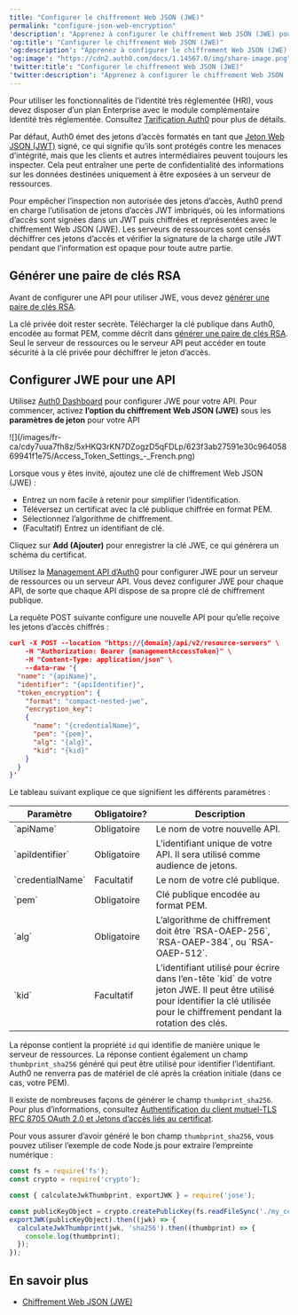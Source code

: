 ```yaml
---
title: "Configurer le chiffrement Web JSON (JWE)"
permalink: "configure-json-web-encryption"
'description': "Apprenez à configurer le chiffrement Web JSON (JWE) pour une API."
'og:title': "Configurer le chiffrement Web JSON (JWE)"
'og:description': "Apprenez à configurer le chiffrement Web JSON (JWE) pour une API."
'og:image': "https://cdn2.auth0.com/docs/1.14567.0/img/share-image.png"
'twitter:title': "Configurer le chiffrement Web JSON (JWE)"
'twitter:description': "Apprenez à configurer le chiffrement Web JSON (JWE) pour une API."
---
```


<Callout icon="file-lines" color="#0EA5E9" iconType="regular">

Pour utiliser les fonctionnalités de l’identité très réglementée (HRI), vous devez disposer d’un plan Enterprise avec le module complémentaire Identité très réglementée. Consultez [Tarification Auth0](https://auth0.com/pricing/) pour plus de détails.

</Callout>

Par défaut, Auth0 émet des jetons d’accès formatés en tant que [Jeton Web JSON (JWT)](/docs/fr-ca/secure/tokens/json-web-tokens) signé, ce qui signifie qu’ils sont protégés contre les menaces d’intégrité, mais que les clients et autres intermédiaires peuvent toujours les inspecter. Cela peut entraîner une perte de confidentialité des informations sur les données destinées uniquement à être exposées à un serveur de ressources.

Pour empêcher l’inspection non autorisée des jetons d’accès, Auth0 prend en charge l’utilisation de jetons d’accès <Tooltip href="/docs/docs/fr-ca/glossary?term=json-web-token" tip="Jeton Web JSON (JWT)
Format standard de jeton d’ID (et souvent de jeton d’accès) utilisé pour représenter en toute sécurité des demandes entre deux parties." cta="Voir le glossaire">JWT</Tooltip> imbriqués, où les informations d’accès sont signées dans un JWT puis chiffrées et représentées avec le chiffrement Web JSON (JWE). Les serveurs de ressources sont censés déchiffrer ces jetons d’accès et vérifier la signature de la charge utile JWT pendant que l’information est opaque pour toute autre partie.

## Générer une paire de clés RSA

Avant de configurer une API pour utiliser JWE, vous devez [générer une paire de clés RSA](/docs/fr-ca/secure/application-credentials/generate-rsa-key-pair).

La clé privée doit rester secrète. Télécharger la clé publique dans Auth0, encodée au format PEM, comme décrit dans [générer une paire de clés RSA](/docs/fr-ca/secure/application-credentials/generate-rsa-key-pair). Seul le serveur de ressources ou le serveur API peut accéder en toute sécurité à la clé privée pour déchiffrer le jeton d’accès.

## Configurer JWE pour une API

<Tabs><Tab title="Auth0 Dashboard">

Utilisez [Auth0 Dashboard](https://manage.auth0.com/) pour configurer JWE pour votre API. Pour commencer, activez **l’option du chiffrement Web JSON (JWE)** sous les **paramètres de jeton** pour votre API

<Frame>![](/images/fr-ca/cdy7uua7fh8z/5xHKQ3rKN7DZogzD5qFDLp/623f3ab27591e30c96405869941f1e75/Access_Token_Settings_-_French.png)</Frame>

Lorsque vous y êtes invité, ajoutez une clé de chiffrement Web JSON (JWE) :

* Entrez un nom facile à retenir pour simplifier l’identification.
* Téléversez un certificat avec la clé publique chiffrée en format PEM.
* Sélectionnez l’algorithme de chiffrement.
* (Facultatif) Entrez un identifiant de clé.

Cliquez sur **Add (Ajouter)** pour enregistrer la clé JWE, ce qui générera un schéma du certificat.

</Tab><Tab title="Management API">

Utilisez la [Management API d’Auth0](https://auth0.com/docs/api/management/v2) pour configurer JWE pour un serveur de ressources ou un serveur API. Vous devez configurer JWE pour chaque API, de sorte que chaque API dispose de sa propre clé de chiffrement publique.

La requête POST suivante configure une nouvelle API pour qu’elle reçoive les jetons d’accès chiffrés :

```json lines
curl -X POST --location "https://{domain}/api/v2/resource-servers" \
    -H "Authorization: Bearer {managementAccessToken}" \
    -H "Content-Type: application/json" \
    --data-raw '{
  "name": "{apiName}",
  "identifier": "{apiIdentifier}",
  "token_encryption": {
    "format": "compact-nested-jwe",
    "encryption_key":
    {
      "name": "{credentialName}",
      "pem": "{pem}",
      "alg": "{alg}",
      "kid": "{kid}"
    }
  }
}'
```

Le tableau suivant explique ce que signifient les différents paramètres :

<table class="table"><thead>
<tr>
<th><strong>Paramètre</strong></th>
<th><strong>Obligatoire?</strong></th>
<th><strong>Description</strong></th>
</tr>
</thead>
<tbody>
<tr>
<td>`apiName`</td>
<td>Obligatoire</td>
<td>Le nom de votre nouvelle API.</td>
</tr>
<tr>
<td>`apiIdentifier`</td>
<td>Obligatoire</td>
<td>L’identifiant unique de votre API. Il sera utilisé comme audience de jetons.</td>
</tr>
<tr>
<td>`credentialName`</td>
<td>Facultatif</td>
<td>Le nom de votre clé publique.</td>
</tr>
<tr>
<td>`pem`</td>
<td>Obligatoire</td>
<td>Clé publique encodée au format PEM.</td>
</tr>
<tr>
<td>`alg`</td>
<td>Obligatoire</td>
<td>L’algorithme de chiffrement doit être `RSA-OAEP-256`, `RSA-OAEP-384`, ou `RSA-OAEP-512`.</td>
</tr>
<tr>
<td>`kid`</td>
<td>Facultatif</td>
<td>L’identifiant utilisé pour écrire dans l’en-tête `kid` de votre jeton JWE. Il peut être utilisé pour identifier la clé utilisée pour le chiffrement pendant la rotation des clés.</td>
</tr>
</tbody>
</table>

La réponse contient la propriété `id` qui identifie de manière unique le serveur de ressources. La réponse contient également un champ `thumbprint_sha256` généré qui peut être utilisé pour identifier l’identifiant. Auth0 ne renverra pas de matériel de clé après la création initiale (dans ce cas, votre PEM).

Il existe de nombreuses façons de générer le champ `thumbprint_sha256`. Pour plus d’informations, consultez [Authentification du client mutuel-TLS RFC 8705 OAuth 2.0 et Jetons d’accès liés au certificat](https://datatracker.ietf.org/doc/html/rfc8705#name-jwt-certificate-thumbprint-).

Pour vous assurer d’avoir généré le bon champ `thumbprint_sha256`, vous pouvez utiliser l’exemple de code Node.js pour extraire l’empreinte numérique :

```javascript lines
const fs = require('fs');
const crypto = require('crypto');

const { calculateJwkThumbprint, exportJWK } = require('jose');

const publicKeyObject = crypto.createPublicKey(fs.readFileSync('./my_cert.pem'));
exportJWK(publicKeyObject).then((jwk) => {
  calculateJwkThumbprint(jwk, 'sha256').then((thumbprint) => {
    console.log(thumbprint);
  });
});
```

</Tab></Tabs>

## En savoir plus

* [Chiffrement Web JSON (JWE)](/docs/fr-ca/secure/tokens/access-tokens/json-web-encryption)